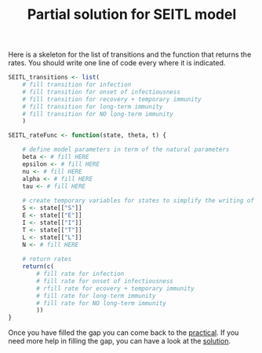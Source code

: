 % Partial solution for SEITL model


Here is a skeleton for the list of transitions and the function that returns the rates. You should write one line of code every where it is indicated.

```r

SEITL_transitions <- list(
	# fill transition for infection
	# fill transition for onset of infectiousness
	# fill transition for recovery + temporary immunity
	# fill transition for long-term immunity
	# fill transition for NO long-term immunity
	)

SEITL_rateFunc <- function(state, theta, t) {

	# define model parameters in term of the natural parameters
	beta <- # fill HERE
	epsilon <- # fill HERE
	nu <- # fill HERE
	alpha <- # fill HERE
	tau <- # fill HERE
	
	# create temporary variables for states to simplify the writing of the rates below
	S <- state[["S"]]
	E <- state[["E"]]
	I <- state[["I"]]
	T <- state[["T"]]
	L <- state[["L"]]
	N <- # fill HERE
	
	# return rates
	return(c(
		# fill rate for infection
		# fill rate for onset of infectiousness
		# rfill rate for ecovery + temporary immunity
		# fill rate for long-term immunity
		# fill rate for NO long-term immunity
		))
}

```

Once you have filled the gap you can come back to the [practical](code_sto_model.html#simulate-plot-stochastic-epidemics). If you need more help in filling the gap, you can have a look at the [solution](SEITL_implement_full.html).